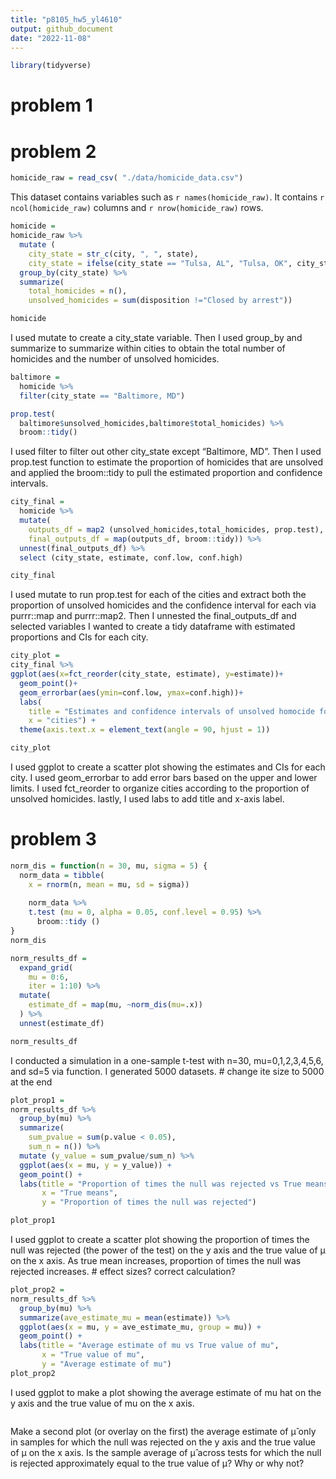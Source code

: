 ```yaml
---
title: "p8105_hw5_yl4610"
output: github_document
date: "2022-11-08"
---
```


```r
library(tidyverse)
```

# problem 1 

# problem 2 
```r
homicide_raw = read_csv( "./data/homicide_data.csv") 
```
This dataset contains variables such as `r names(homicide_raw)`. It contains `r ncol(homicide_raw)` columns and `r nrow(homicide_raw)` rows. 

```r
homicide = 
homicide_raw %>% 
  mutate (
    city_state = str_c(city, ", ", state),
    city_state = ifelse(city_state == "Tulsa, AL", "Tulsa, OK", city_state)) %>%
  group_by(city_state) %>% 
  summarize(
    total_homicides = n(),
    unsolved_homicides = sum(disposition !="Closed by arrest"))

homicide
```

I used mutate to create a city_state variable. Then I used group_by and summarize to summarize within cities to obtain the total number of homicides and the number of unsolved homicides.

```r
baltimore = 
  homicide %>% 
  filter(city_state == "Baltimore, MD") 

prop.test(
  baltimore$unsolved_homicides,baltimore$total_homicides) %>% 
  broom::tidy()
```
I used filter to filter out other city_state except "Baltimore, MD". Then I used prop.test function to estimate the proportion of homicides that are unsolved and applied the broom::tidy to pull the estimated proportion and confidence intervals.

```r
city_final = 
  homicide %>% 
  mutate(
    outputs_df = map2 (unsolved_homicides,total_homicides, prop.test),
    final_outputs_df = map(outputs_df, broom::tidy)) %>% 
  unnest(final_outputs_df) %>% 
  select (city_state, estimate, conf.low, conf.high)

city_final
```
I used mutate to run prop.test for each of the cities and extract both the proportion of unsolved homicides and the confidence interval for each via purrr::map and purrr::map2. Then I unnested the final_outputs_df and selected variables I wanted to create a tidy dataframe with estimated proportions and CIs for each city.

```r
city_plot = 
city_final %>% 
ggplot(aes(x=fct_reorder(city_state, estimate), y=estimate))+
  geom_point()+
  geom_errorbar(aes(ymin=conf.low, ymax=conf.high))+
  labs(
    title = "Estimates and confidence intervals of unsolved homocide for each city",
    x = "cities") +
  theme(axis.text.x = element_text(angle = 90, hjust = 1))

city_plot
```
I used ggplot to create a scatter plot showing the estimates and CIs for each city. I used geom_errorbar to add error bars based on the upper and lower limits. I used fct_reorder to organize cities according to the proportion of unsolved homicides. lastly, I used labs to add title and x-axis label. 

# problem 3
```r
norm_dis = function(n = 30, mu, sigma = 5) {
  norm_data = tibble(
    x = rnorm(n, mean = mu, sd = sigma)) 
  
    norm_data %>% 
    t.test (mu = 0, alpha = 0.05, conf.level = 0.95) %>% 
      broom::tidy ()
}
norm_dis
```

```r
norm_results_df = 
  expand_grid(
    mu = 0:6,
    iter = 1:10) %>% 
  mutate(
    estimate_df = map(mu, ~norm_dis(mu=.x))
  ) %>% 
  unnest(estimate_df) 

norm_results_df
```
I conducted a simulation in a one-sample t-test with n=30, mu=0,1,2,3,4,5,6, and sd=5 via function. I generated 5000 datasets. 
# change ite size to 5000 at the end 

```r
plot_prop1 = 
norm_results_df %>%
  group_by(mu) %>%
  summarize(
    sum_pvalue = sum(p.value < 0.05),
    sum_n = n()) %>% 
  mutate (y_value = sum_pvalue/sum_n) %>% 
  ggplot(aes(x = mu, y = y_value)) + 
  geom_point() + 
  labs(title = "Proportion of times the null was rejected vs True means", 
       x = "True means",
       y = "Proportion of times the null was rejected") 

plot_prop1
```
I used ggplot to create a scatter plot showing the proportion of times the null was rejected (the power of the test) on the y axis and the true value of μ on the x axis. 
As true mean increases, proportion of times the null was rejected increases. 
# effect sizes? correct calculation?

```r
plot_prop2 = 
norm_results_df %>%
  group_by(mu) %>%
  summarize(ave_estimate_mu = mean(estimate)) %>%
  ggplot(aes(x = mu, y = ave_estimate_mu, group = mu)) + 
  geom_point() + 
  labs(title = "Average estimate of mu vs True value of mu", 
       x = "True value of mu", 
       y = "Average estimate of mu") 
plot_prop2
```
I used ggplot to make a plot showing the average estimate of mu hat on the y axis and the true value of mu on the x axis. 

```r

```

Make a second plot (or overlay on the first) the average estimate of μ̂  only in samples for which the null was rejected on the y axis and the true value of μ on the x axis. Is the sample average of μ̂  across tests for which the null is rejected approximately equal to the true value of μ? Why or why not?

